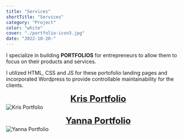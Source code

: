 ```yaml
---
title: "Services"
shortTitle: "Services"
category: "Project"
color: "white"
cover: "./portfolio-icon3.jpg"
date: "2022-10-20-"
---
```


I specialize in building **PORTFOLIOS** for entrepreneurs to allow them to focus on their products and services.  <br />

I utilized HTML, CSS and JS for these portofolio landing pages and incorporated Wordpress to provide controllable maintainability for the clients.<br />  

<a href="https://paul-matthew.github.io/Kris-Portfolio/"><figcaption align="center"><b><font size="5">Kris Portfolio</font></b></figcaption></a>
![Kris Portfolio](https://scontent.fyto3-1.fna.fbcdn.net/v/t1.6435-9/121512270_1415400545317947_5539428057004721699_n.jpg?_nc_cat=111&ccb=1-7&_nc_sid=730e14&_nc_ohc=79QXyl4K3GEAX9q1z-e&_nc_ht=scontent.fyto3-1.fna&oh=00_AfBiMrzIZfUNLkwl2e8NWF35hT3u4htH3KjIXeGgpjSMEw&oe=64231F96)

<a href="https://paul-matthew.github.io/Yanna-Portfolio/"><figcaption align="center"><b><font size="5">Yanna Portfolio</font></b></figcaption></a>
![Yanna Portfolio](https://scontent.fyto3-1.fna.fbcdn.net/v/t39.30808-6/278507946_1580648888977511_5200031169481454531_n.jpg?_nc_cat=107&ccb=1-7&_nc_sid=a26aad&_nc_ohc=TUENQIgtDJ4AX-yGOEX&_nc_ht=scontent.fyto3-1.fna&oh=00_AfCRV-ZfWxE21vJRfr5A43rIfhwmLDMb0ceSXzZgIF7zVA&oe=64013791)